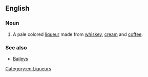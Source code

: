 ==English==
{{wikipedia}}

===Noun===
{{en-noun|-|head=[[Irish]] [[cream]]}}

# A pale colored [[liqueur]] made from [[whiskey]], [[cream]] and [[coffee]].

===See also===
* [[Baileys]]

[[Category:en:Liqueurs]]